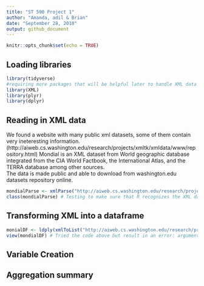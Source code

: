 ```yaml
---
title: "ST 590 Project 1"
author: "Amanda, adil & Brian"
date: "September 28, 2018"
output: github_document
---
```


```r
knitr::opts_chunk$set(echo = TRUE)
```

## Loading libraries
```r
library(tidyverse)
#requiring more packages that will be helpful later to handle XML data
library(XML)
library(plyr)
library(dplyr)
```


## Reading in XML data

We found a website with many public xml datasets, some of them contain very ineteresting information.<br> (http://aiweb.cs.washington.edu/research/projects/xmltk/xmldata/www/repository.html)
Mondial is an XML dataset from World geographic database integrated from the CIA World Factbook, the International Atlas, and the TERRA database among other sources.<br>
The data is made public and able to download from washington.edu datasets repository online.

```r

mondialParse <- xmlParse("http://aiweb.cs.washington.edu/research/projects/xmltk/xmldata/data/mondial/mondial-3.0.xml")
class(mondialParse) # Testing to make sure that R recognizes the XML data

```

## Transforming XML into a dataframe

```r

monialDF <- ldply(xmlToList("http://aiweb.cs.washington.edu/research/projects/xmltk/xmldata/data/mondial/mondial-3.0.xml"), data.frame)
view(mondialDF) # Tried the code above but result in an error: arguments imply differing number of rows: 1, 4, 2, 14

```


## Variable Creation

## Aggregation summary
